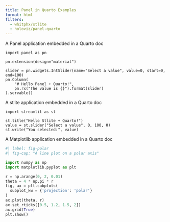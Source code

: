 ```yaml
---
title: Panel in Quarto Examples
format: html
filters:
  - whitphx/stlite
  - holoviz/panel-quarto
---
```


A Panel application embedded in a Quarto doc

```panel-python
import panel as pn

pn.extension(design="material")

slider = pn.widgets.IntSlider(name="Select a value", value=0, start=0, end=100)
pn.Column(
    "# Hello Panel + Quarto!",
    pn.rx("The value is {}").format(slider)
).servable()
```

A stlite application embedded in a Quarto doc

```stlite-python
import streamlit as st

st.title("Hello Stlite + Quarto!")
value = st.slider("Select a value", 0, 100, 0)
st.write("You selected:", value)
```

A Matplotlib application embedded in a Quarto doc

```python
#| label: fig-polar
#| fig-cap: "A line plot on a polar axis"

import numpy as np
import matplotlib.pyplot as plt

r = np.arange(0, 2, 0.01)
theta = 4 * np.pi * r
fig, ax = plt.subplots(
  subplot_kw = {'projection': 'polar'} 
)
ax.plot(theta, r)
ax.set_rticks([0.5, 1.2, 1.5, 2])
ax.grid(True)
plt.show()
```